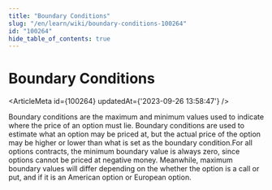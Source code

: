 ```yaml
---
title: "Boundary Conditions"
slug: "/en/learn/wiki/boundary-conditions-100264"
id: "100264"
hide_table_of_contents: true
---
```



# Boundary Conditions

<ArticleMeta id={100264} updatedAt={'2023-09-26 13:58:47'} />
<div className='border-solid border-b border-t-0 my-4 border-[var(--ifm-color-gray-300)]' />

Boundary conditions are the maximum and minimum values used to indicate where the price of an option must lie. Boundary conditions are used to estimate what an option may be priced at, but the actual price of the option may be higher or lower than what is set as the boundary condition.For all options contracts, the minimum boundary value is always zero, since options cannot be priced at negative money. Meanwhile, maximum boundary values will differ depending on the whether the option is a call or put, and if it is an American option or European option.
